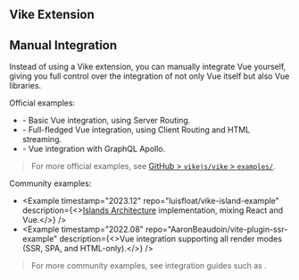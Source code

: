 
## Vike Extension

<UseIntegrationPackageHint uiFrameworkName="Vue" noQuote={true} />


## Manual Integration

Instead of using a Vike extension, you can manually integrate Vue yourself, giving you full control over the integration of not only Vue itself but also Vue libraries.

Official examples:
 - <Link href="/examples/vue" /> - Basic Vue integration, using <Link href="/server-routing">Server Routing</Link>.
 - <Link href="/examples/vue-full" /> - Full-fledged Vue integration, using <Link href="/client-routing">Client Routing</Link> and HTML streaming.
 - <Link href="/examples/graphql-apollo-vue" /> - Vue integration with GraphQL Apollo.

> For more official examples, see [GitHub > `vikejs/vike` > `examples/`](https://github.com/vikejs/vike/tree/main/examples).

Community examples:
 - <Example timestamp="2023.12" repo="luisfloat/vike-island-example" description={<><a href="https://jasonformat.com/islands-architecture/">Islands Architecture</a> implementation, mixing React and Vue.</>} />
 - <Example timestamp="2022.08" repo="AaronBeaudoin/vite-plugin-ssr-example" description={<>Vue integration supporting all <Link href="/render-modes">render modes</Link> (SSR, SPA, and HTML-only).</>} />

> For more community examples, see integration guides such as <Link href="/vue-query" />.
